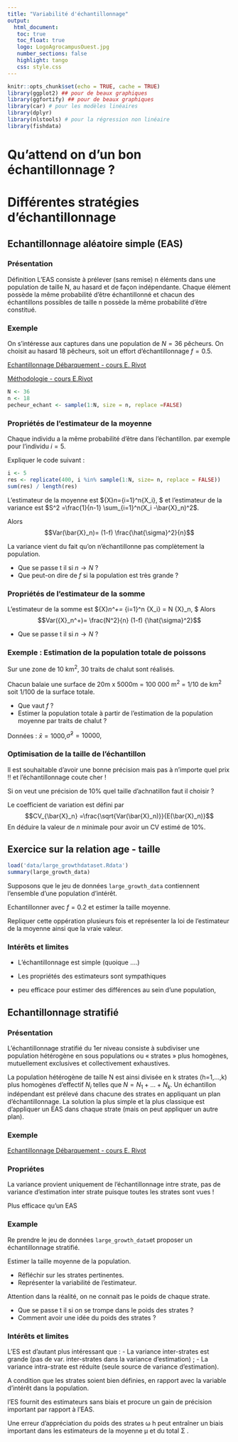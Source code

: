 ```yaml
---
title: "Variabilité d'échantillonnage"
output: 
  html_document:
   toc: true
   toc_float: true
   logo: LogoAgrocampusOuest.jpg
   number_sections: false
   highlight: tango
   css: style.css
---
```

```r
knitr::opts_chunk$set(echo = TRUE, cache = TRUE)
library(ggplot2) ## pour de beaux graphiques
library(ggfortify) ## pour de beaux graphiques
library(car) # pour les modèles linéaires
library(dplyr)
library(nlstools) # pour la régression non linéaire
library(fishdata)
```



# Qu'attend on d'un bon échantillonnage ?

# Différentes stratégies d'échantillonnage

## Echantillonnage aléatoire simple (EAS)

### Présentation
Définition
L’EAS consiste à prélever (sans remise) n éléments dans une population de taille N, au hasard et de façon indépendante.
Chaque élément possède la même probabilité d’être échantillonné et chacun des échantillons possibles de taille n possède la même probabilité d’être constitué.

### Exemple

On s'intéresse aux captures dans une population de $N=36$ pêcheurs.
On choisit au hasard 18 pêcheurs, soit un effort d'échantillonnage $f=0.5$.

[Echantillonnage Débarquement - cours E. Rivot](echant_exampleER.pdf)


[Méthodologie - cours E.Rivot](echant_schémaER.pdf)


```r
N <- 36
n <- 18
pecheur_echant <- sample(1:N, size = n, replace =FALSE)
```

### Propriétés de l'estimateur de la moyenne
Chaque individu a la même probabilité d'être dans l'échantillon. par exemple pour l'individu $i=5$.

Expliquer le code suivant :
```r
i <- 5 
res <- replicate(400, i %in% sample(1:N, size= n, replace = FALSE))
sum(res) / length(res)
```


L'estimateur de la moyenne est  $\bar{X}_n=\frac{1}{n}\sum_{i=1}^n{X_i}, $ et l'estimateur de la variance est 
$S^2 =\frac{1}{n-1} \sum_{i=1}^n(X_i -\bar{X}_n)^2$. 

Alors
$$Var(\bar{X}_n)= (1-f) \frac{\hat{\sigma}^2}{n}$$

La variance vient du fait qu'on n'échantillonne pas complètement la population. 

- Que se passe t il si $n\to N$ ?
- Que peut-on dire de $f$ si la population est très grande ?

### Propriétés de l'estimateur de la somme
L'estimateur de la somme est  ${X}_n^+= \frac{N}{n}\sum_{i=1}^n {X_i} = N \bar{X}_n, $
Alors
$$Var({X}_n^+)= \frac{N^2}{n} (1-f) {\hat{\sigma}^2}$$

- Que se passe t il si $n\to N$ ?

### Exemple : Estimation de la population totale de poissons

Sur une zone de 10 km$^2$, 30 traits de chalut sont réalisés.


Chacun balaie une surface de 20m x 5000m = 100 000 m$^2$ = 1/10 de km$^2$ soit 1/100 de la surface totale.

- Que vaut $f$ ?
<!-- 30 traits de chalut réalisés = 3/10 de la surface totale balayée (f = 3/10 ; N = 100). -->
- Estimer la population totale à partir de l’estimation de la population moyenne par traits de chalut ? 



Données :
$\bar{x} = 1000$,$\hat{\sigma}^2  = 10000,$

<!-- V̂ ( x ) = ( 1 − f ) ⋅ nb = 233 -->
<!-- n -->
<!-- Σ ˆ = N ⋅ x = 100 000 -->


### Optimisation de la taille de l'échantillon

Il est souhaitable d'avoir une bonne précision mais pas à n'importe quel prix !! et l'échantillonnage coute cher !

Si on veut une précision de 10$\%$ quel taille d'achnatillon faut il choisir ?

Le coefficient de variation est défini par 
$$CV_{\bar{X}_n} =\frac{\sqrt{Var(\bar{X}_n)}}{E(\bar{X}_n)}$$
En déduire la valeur de $n$ minimale pour avoir un CV estimé de 10$\%$.

## Exercice sur la relation age - taille

```r
load('data/large_growthdataset.Rdata')
summary(large_growth_data)
```

Supposons que le jeu de données `large_growth_data` contiennent l'ensemble d'une population d'intérêt.

Echantillonner avec $f= 0.2$ et estimer la taille moyenne.

Repliquer cette oppération plusieurs fois et représenter la loi de l'estimateur de la moyenne ainsi que la vraie valeur.

### Intérêts et limites

- L'échantillonnage est simple (quoique ....)
- Les propriétés des estimateurs sont sympathiques

- peu efficace pour estimer des différences au sein d'une population, 

## Echantillonnage stratifié

### Présentation
L’échantillonnage stratifié du 1er niveau consiste à subdiviser une population
hétérogène en sous populations ou « strates » plus homogènes, mutuellement exclusives et collectivement exhaustives.

La population hétérogène de taille N est ainsi divisée en k strates (h=1,...,k)
plus homogènes d’effectif $N_i$ telles que $N = N_1 + ... + N_k$.
Un échantillon indépendant est prélevé dans chacune des strates en
appliquant un plan d’échantillonnage.
La solution la plus simple et la plus classique est d’appliquer un EAS dans
chaque strate (mais on peut appliquer un autre plan).

### Exemple

[Echantillonnage Débarquement - cours E. Rivot](echant_exampleER_2.pdf)


### Propriétes

La variance provient uniquement de l'échantillonnage intre strate, pas de variance d'estimation inter strate puisque toutes les strates sont vues !

Plus efficace qu'un EAS 


### Example 

Re prendre le jeu de données `large_growth_data`et proposer un échantillonnage stratifié.

Estimer la taille moyenne de la population.

- Réfléchir sur les strates pertinentes.
- Représenter la variabilité de l'estimateur.

Attention dans la réalité, on ne connait pas le poids de chaque strate.

- Que se passe t il si on se trompe dans le poids des strates ?
- Comment avoir une idée du poids des strates ?

### Intérêts et limites

L’ES est d’autant plus intéressant que :
- La variance inter-strates est grande (pas de var. inter-strates dans la variance d’estimation) ;
- La variance intra-strate est réduite (seule source de variance d’estimation).


 A condition que les strates soient bien définies, en rapport avec la variable d’intérêt dans la population. 
 
l’ES fournit des estimateurs sans biais et procure un gain de précision important par rapport à l’EAS.


 Une erreur d’appréciation du poids des strates ω h peut entraîner un biais important dans les estimateurs de la
moyenne μ et du total Σ .